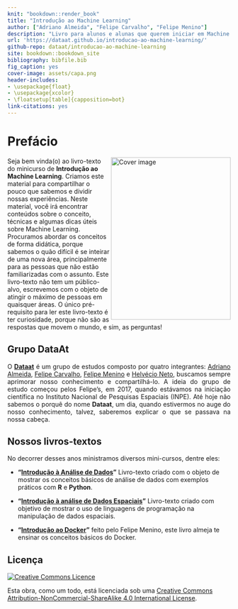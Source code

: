 ```yaml
---
knit: "bookdown::render_book"
title: "Introdução ao Machine Learning"
author: ["Adriano Almeida", "Felipe Carvalho", "Felipe Menino"]
description: "Livro para alunos e alunas que querem iniciar em Machine Learning."
url: 'https://dataat.github.io/introducao-ao-machine-learning/'
github-repo: dataat/introducao-ao-machine-learning
site: bookdown::bookdown_site
bibliography: bibfile.bib
fig_caption: yes
cover-image: assets/capa.png
header-includes:
- \usepackage{float}
- \usepackage{xcolor}
- \floatsetup[table]{capposition=bot}
link-citations: yes
---
```



# Prefácio {-}

<a href="https://github.com/dataAt/introducao-ao-machine-learning"><img src="assets/capa.png" width="270" height="366" align="right" alt="Cover image" /></a>


Seja bem vinda(o) ao livro-texto do minicurso de **Introdução ao Machine Learning**. Criamos este material para compartilhar o pouco que sabemos e dividir nossas experiências. Neste material, você irá encontrar conteúdos sobre o conceito, técnicas e algumas dicas úteis sobre Machine Learning. Procuramos abordar os conceitos de forma didática, porque sabemos o quão difícil é se inteirar de uma nova área, principalmente para as pessoas que não estão familiarizadas com o assunto. Este livro-texto não tem um público-alvo, escrevemos com o objeto de atingir o máximo de pessoas em quaisquer áreas. O único pré-requisito para ler este livro-texto é ter curiosidade, porque não são as respostas que movem o mundo, e sim, as perguntas!

## Grupo DataAt {-}

<p align="justify">
O [**Dataat**](https://github.com/dataAt/) é um grupo de estudos composto por quatro integrantes: [Adriano Almeida](https://github.com/AdrianoPereira), [Felipe Carvalho](https://github.com/oldlipe), [Felipe Menino](https://github.com/M3nin0) e [Helvécio Neto](https://github.com/helvecioneto), buscamos sempre aprimorar nosso conhecimento e compartilhá-lo. A ideia do grupo de estudo começou pelos Felipe’s, em 2017, quando estávamos na iniciação científica no Instituto Nacional de Pesquisas Espaciais (INPE). Até hoje não sabemos o porquê do nome **Dataat**, um dia, quando estivermos no auge do nosso conhecimento, talvez, saberemos explicar o que se passava na nossa cabeça.
<p>


## Nossos livros-textos {-}

No decorrer desses anos ministramos diversos mini-cursos, dentre eles:

* __"[Introdução à Análise de Dados](https://dataat.github.io/introducao-analise-de-dados/)"__ Livro-texto criado com o objeto de mostrar os conceitos básicos de análise de dados com exemplos práticos com **R** e **Python**.

* __"[Introdução à análise de Dados Espaciais](https://dataat.github.io/introducao-analise-de-dados-espaciais/)"__ Livro-texto criado com objetivo de mostrar o uso de linguagens de programação na manipulação de dados espaciais.

* __"[Introdução ao Docker](https://dataat.github.io/introducao-docker/)"__ feito pelo Felipe Menino, este livro almeja te ensinar os conceitos básicos do Docker.


## Licença {-}

<a rel="license" href="http://creativecommons.org/licenses/by-nc-sa/4.0/"><img alt="Creative Commons Licence" style="border-width:0" src="https://i.creativecommons.org/l/by-nc-sa/4.0/88x31.png" /></a>

Esta obra, como um todo, está licenciada sob uma <a rel="license" href="http://creativecommons.org/licenses/by-nc-sa/4.0/">Creative Commons Attribution-NonCommercial-ShareAlike 4.0 International License</a>.
